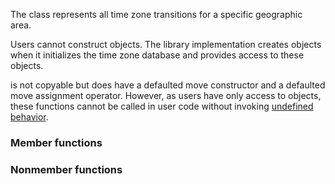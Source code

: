 {{cpp/chrono/title|time_zone}}
{{cpp/chrono/time_zone/navbar}}
{{dcl begin}}
{{dcl header|chrono}}
{{dcl|since=c++20|
class time_zone;
}}
{{dcl end}}

The class {{tt|time_zone}} represents all time zone transitions for a specific geographic area.

Users cannot construct {{tt|time_zone}} objects. The library implementation creates {{tt|time_zone}} objects when it initializes the time zone database and provides {{c|const}} access to these objects.

{{tt|time_zone}} is not copyable but does have a defaulted move constructor and a defaulted move assignment operator. However, as users have only {{c|const}} access to {{tt|time_zone}} objects, these functions cannot be called in user code without invoking [[cpp/language/ub|undefined behavior]].

===Member functions===
{{dsc begin}}
{{dsc inc|cpp/chrono/time_zone/dsc name}}
{{dsc inc|cpp/chrono/time_zone/dsc get_info}}
{{dsc inc|cpp/chrono/time_zone/dsc to_sys}}
{{dsc inc|cpp/chrono/time_zone/dsc to_local}}
{{dsc end}}

===Nonmember functions===
{{dsc begin}}
{{dsc inc|cpp/chrono/time_zone/dsc operator_cmp}}
{{dsc end}}

{{langlinks|es|ja|ru|zh}}
